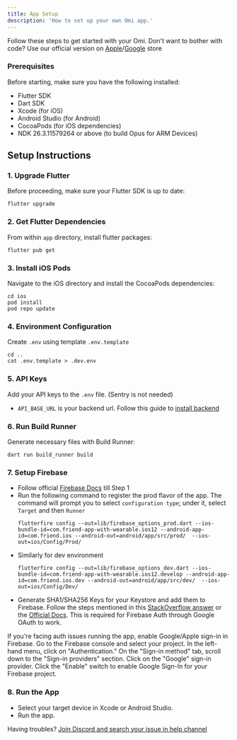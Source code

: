 ```yaml
---
title: App Setup
description: 'How to set up your own Omi app.'
---
```


Follow these steps to get started with your Omi. Don't want to bother with code? Use our official version
on [Apple](https://apps.apple.com/us/app/friend-ai-wearable/id6502156163)/[Google](https://play.google.com/store/apps/details?id=com.friend.ios&hl=en_US) store

### Prerequisites

Before starting, make sure you have the following installed:

* Flutter SDK
* Dart SDK
* Xcode (for iOS)
* Android Studio (for Android)
* CocoaPods (for iOS dependencies)
* NDK 26.3.11579264 or above (to build Opus for ARM Devices)

## Setup Instructions

### 1. Upgrade Flutter
   Before proceeding, make sure your Flutter SDK is up to date:
   ```
   flutter upgrade
   ```

### 2. Get Flutter Dependencies
   From within `app` directory, install flutter packages:
   ```
   flutter pub get
   ```

### 3. Install iOS Pods
   Navigate to the iOS directory and install the CocoaPods dependencies:
   ```
   cd ios
   pod install
   pod repo update
   ```

### 4. Environment Configuration
   Create `.env` using template `.env.template`
   ```
   cd ..
   cat .env.template > .dev.env
   ```

### 5. API Keys
   Add your API keys to the `.env` file. (Sentry is not needed)
   - `API_BASE_URL` is your backend url. Follow this guide to [install backend](https://github.com/BasedHardware/Omi/tree/main/backend)

### 6. Run Build Runner
   Generate necessary files with Build Runner:
   ```
   dart run build_runner build
   ```

### 7. Setup Firebase
   - Follow official [Firebase Docs](https://firebase.google.com/docs/flutter/setup) till Step 1
   - Run the following command to register the prod flavor of the app. The command will prompt you to select `configuration type`; under it, select `Target` and then `Runner`
     ```
     flutterfire config --out=lib/firebase_options_prod.dart --ios-bundle-id=com.friend-app-with-wearable.ios12 --android-app-id=com.friend.ios --android-out=android/app/src/prod/  --ios-out=ios/Config/Prod/
     ```
   - Similarly for dev environment
     ```
     flutterfire config --out=lib/firebase_options_dev.dart --ios-bundle-id=com.friend-app-with-wearable.ios12.develop --android-app-id=com.friend.ios.dev --android-out=android/app/src/dev/  --ios-out=ios/Config/Dev/
     ```
   - Generate SHA1/SHA256 Keys for your Keystore and add them to Firebase. Follow the steps mentioned in this [StackOverflow answer](https://stackoverflow.com/a/56091158) or
     the [Official Docs](https://support.google.com/firebase/answer/9137403?hl=en). This is required for Firebase Auth through Google OAuth to work.

   If you're facing auth issues running the app, enable Google/Apple sign-in in Firebase. Go to the Firebase console and select your project. In the left-hand menu, click on "Authentication." On the "Sign-in method" tab, scroll down to the "Sign-in providers" section. Click on the "Google" sign-in provider. Click the "Enable" switch to enable Google Sign-In for your Firebase project.

### 8. Run the App
   - Select your target device in Xcode or Android Studio.
   - Run the app.

Having troubles? [Join Discord and search your issue in help channel](https://discord.gg/omi)
